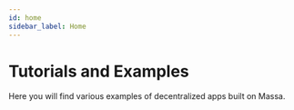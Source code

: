 ```yaml
---
id: home
sidebar_label: Home
---
```



# Tutorials and Examples

Here you will find various examples of decentralized apps built on Massa.

<FeatureList>
  <Feature
    url="./fungible-token"
    title="Fungible Token"
    content="Create a fungible token."
    icon="💰"
  />
  <Feature
    url="./non-fungible-token"
    title="Non Fungible Token"
    content="Create a non fungible token."
    icon="🖼️"
  />
  <Feature
    url="./trading-bot"
    title="Trading Bot"
    content="Create an autonomous trading bot."
    icon="🤖"
  />
  <Feature
    url="https://github.com/massalabs/massa-sc-examples"
    title="Massa-sc-examples"
    content="A collection of example of Massa dApps."
    icon="📚"
  />
</FeatureList>
